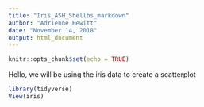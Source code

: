 ```yaml
---
title: "Iris_ASH_Shellbs_markdown"
author: "Adrienne Hewitt"
date: "November 14, 2018"
output: html_document
---
```


```r
knitr::opts_chunk$set(echo = TRUE)
```

Hello, we will be using the iris data to create a scatterplot

```r
library(tidyverse)
View(iris)


```

